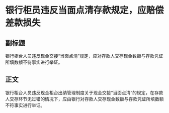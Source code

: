 # 银行柜员违反当面点清存款规定，应赔偿差款损失
## 副标题
银行柜台人员违反现金交接“当面点清”规定，应对存款人交存现金数额与存款凭证所填数额不符事实进行举证。
## 正文
银行柜台人员违反现金柜台出纳管理制度关于现金交接“当面点清”的规定，在存款人交存环节无过错的情况下，应由银行对存款人交存现金数额与存款凭证所填数额不符事实进行举证。